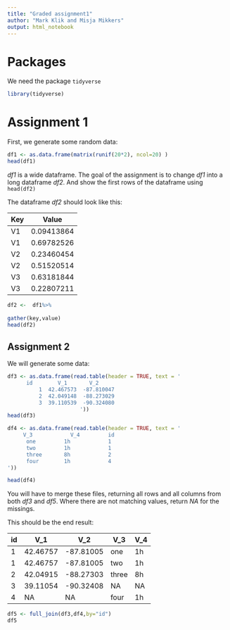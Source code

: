 ```yaml
---
title: "Graded assignment1"
author: "Mark Klik and Misja Mikkers"
output: html_notebook
---
```


# Packages

We need the package `tidyverse` 


```r
library(tidyverse) 
```

# Assignment 1

First, we generate some random data:

```r
df1 <- as.data.frame(matrix(runif(20*2), ncol=20) )
head(df1)
```

_df1_ is a wide dataframe. The goal of the assignment is to change _df1_ into a long dataframe _df2_. And show the first rows of the dataframe using `head(df2)`

The dataframe _df2_ should look like this:

| Key | Value      |
|-----|------------|
| V1  | 0.09413864 |
| V1  | 0.69782526 |
| V2  | 0.23460454 |
| V2  | 0.51520514 |
| V3  | 0.63181844 |
| V3  | 0.22807211 |

```r
df2 <-  df1%>%
  
gather(key,value)
head(df2)
```

## Assignment 2

We will generate some data:

```r
df3 <- as.data.frame(read.table(header = TRUE, text = '
      id        V_1       V_2                
          1  42.467573  -87.810047     
          2  42.049148  -88.273029
          3  39.110539  -90.324080
                       '))
head(df3)

```


```r
df4 <- as.data.frame(read.table(header = TRUE, text = '
     V_3            V_4         id                 
      one         1h            1
      two         1h            1
      three       8h            2
      four        1h            4
'))

head(df4)
```


You will have to merge these files, returning all rows and all columns from both _df3_ and _df5_. Where there are not matching values, return _NA_ for the missings. 

This should be the end result:

| id | V_1      | V_2       | V_3   | V_4 |
|----|----------|-----------|-------|-----|
| 1  | 42.46757 | -87.81005 | one   | 1h  |
| 1  | 42.46757 | -87.81005 | two   | 1h  |
| 2  | 42.04915 | -88.27303 | three | 8h  |
| 3  | 39.11054 | -90.32408 | NA    | NA  |
| 4  | NA       | NA        | four  | 1h  |



```r
df5 <- full_join(df3,df4,by="id")
df5
```
